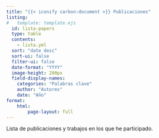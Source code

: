 ```yaml
---
title: "{{< iconify carbon:document >}} Publicaciones"
listing:
#   template: template.ejs
  id: lista-papers
  type: table
  contents:
    - lista.yml
  sort: "date desc"
  sort-ui: false
  filter-ui: false
  date-format: "YYYY"
  image-height: 200px
  field-display-names:
    categories: "Palabras clave"
    author: "Autores"
    date: "Año"
format:
    html:
        page-layout: full
---
```


Lista de publicaciones y trabajos en los que he participado.
<br>
<br>

::: {#lista-papers}
:::
